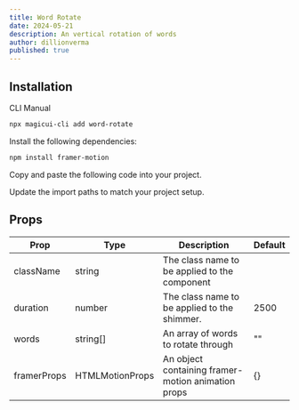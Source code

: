 ```yaml
---
title: Word Rotate
date: 2024-05-21
description: An vertical rotation of words
author: dillionverma
published: true
---
```


<ComponentPreview name="word-rotate-demo" />

## Installation

<Tabs defaultValue="cli">

<TabsList>
  <TabsTrigger value="cli">CLI</TabsTrigger>
  <TabsTrigger value="manual">Manual</TabsTrigger>
</TabsList>
<TabsContent value="cli">

```bash
npx magicui-cli add word-rotate
```

</TabsContent>

<TabsContent value="manual">

<Steps>

<Step>Install the following dependencies:</Step>

```bash
npm install framer-motion
```

<Step>Copy and paste the following code into your project.</Step>

<ComponentSource name="word-rotate" />

<Step>Update the import paths to match your project setup.</Step>

</Steps>

</TabsContent>

</Tabs>

## Props

| Prop        | Type            | Description                                        | Default |
| ----------- | --------------- | -------------------------------------------------- | ------- |
| className   | string          | The class name to be applied to the component      |         |
| duration    | number          | The class name to be applied to the shimmer.       | 2500    |
| words       | string[]        | An array of words to rotate through                | ""      |
| framerProps | HTMLMotionProps | An object containing framer-motion animation props | {}      |
